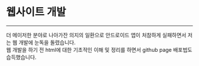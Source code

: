 # 웹사이트 개발

---

더 메이저한 분야로 나아가잔 의지의 일환으로 안드로이드 앱이 처참하게 실패하면서 저는 웹 개발에 눈독을 돌렸습니다.  
웹 개발을 하기 전 html에 대한 기초적인 이해 및 정리를 하면서 github page 배포법도 습득했습니다.

<RepoCard repository="html-guide" />
